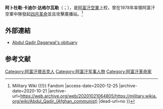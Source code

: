 {{Infobox President
|name          = 阿卜杜勒·卡迪尔·达格尔瓦勒
|image         = 
|office1       = 国防部长
|term_start1   = 1982年
|premier1      = 苏尔坦·阿里·凯什特曼德
|term_end1     = 1986年12月
|predecessor1  = 穆罕默德·拉菲
|successor1    = 穆罕默德·拉菲
|premier2      = 苏尔坦·阿里·凯什特曼德
|term_start2   = 1978年4月30日
|term_end2     = 1978年8月
|predecessor2  = 吴拉姆·海达尔·拉沙利
|successor2    = 穆罕默德沙·阿斯姆·沃坦贾尔
|office3       ={{flag|Afghanistan|1978}}[[阿富汗总统|武装部队兼革命委员会主席]] 
|primeminister = 
|term_start3   = 1978年4月27日
|term_end3     = 1978年4月30日
|predecessor3  = [[穆罕默德·达乌德汗|穆罕默德·达乌德汗]]
|successor3    = [[努尔·穆罕默德·塔拉基|努尔·穆罕默德·塔拉基]]
|birth_date    = 1944年
|birth_place   = [[阿富汗王国|阿富汗王国]][[赫拉特|赫拉特]]
|death_date    =  {{death year and age|2014|1944}}
|death_place   = [[阿富汗伊斯兰共和国|阿富汗伊斯兰共和国]][[喀布尔|喀布尔]]
| residence       =[[File:Flag_of_Afghanistan_(1980–1987).svg|20px]] [[阿富汗民主共和国|阿富汗]]<br>{{small|(1944–1986)}}<br>{{USSR}}<br>{{small|(1986–1989)}}<br>[[File:Flag_of_Bulgaria.svg|20px]] [[保加利亚|保加利亚]]<br>{{small|(1989–2014)}}
|citizenship     = [[File:Flag_of_Afghanistan_(1980–1987).svg|20px]] [[阿富汗民主共和国|阿富汗]]
|nationality     = {{flag|Afghanistan|1980}}
|party         = [[阿富汗人民民主党|阿富汗人民民主党]]
|religion      = 
<!--Military service-->
 | nickname        = 
 | allegiance      = {{USSR}}<br>[[File:Flag_of_Afghanistan_(1980–1987).svg|20px]] [[阿富汗民主共和国|阿富汗]]
 | serviceyears    = 1962–1989
 | rank            =[[上校|上校]]
 | unit            = 
 | commands        = [[阿富汗空军|阿富汗空军]]
 | battles         = [[阿富汗戰爭_(1978年至今)|阿富汗战争]]<br>[[苏联入侵阿富汗|苏联入侵阿富汗]]
}}

'''阿卜杜勒·卡迪尔·达格尔瓦勒'''（{{lang-ps|Abdul Qadir Dagarwal}}；{{bd|1944年||2014年|4月22日|catIdx=Qadir}}），是[[阿富汗空軍|阿富汗空軍]]上校，曾在1978年率領阿富汗空軍中隊發起[[四月革命_(阿富汗)|四月革命]]並且攻擊廣播站。<ref>{{Cite web |url=https://military.wikia.org/wiki/Abdul_Qadir_(Afghan_communist) |title=Abdul Qadir (Afghan communist) {{!}} Military Wiki {{!}} Fandom |access-date=2020-12-25 |archive-date=2020-10-21 |archive-url=https://web.archive.org/web/20201021064805/https://military.wikia.org/wiki/Abdul_Qadir_(Afghan_communist) |dead-url=no }}</ref>

== 外部連結 ==
*[http://www.bbc.co.uk/persian/afghanistan/2014/04/140423_l09_qader_comunist_election.shtml Abdul Qadir Dagarwal's obituary] {{Wayback|url=http://www.bbc.co.uk/persian/afghanistan/2014/04/140423_l09_qader_comunist_election.shtml |date=20140426004117 }} {{fa icon}}

== 参考文献 ==
{{Reflist}}

{{DEFAULTSORT: Qadir, Abdul}}
[[Category:阿富汗塔吉克人|Category:阿富汗塔吉克人]]
[[Category:阿富汗军事人物|Category:阿富汗军事人物]]
[[Category:阿富汗革命家|Category:阿富汗革命家]]